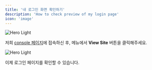 ```yaml
---
title: '내 로그인 화면 확인하기'
description: 'How to check preview of my login page'
icon: 'image'
---
```


<img src="/images/preview.png" alt="Hero Light" />

저희 [console 페이지](https://console.furo.one)에 접속하신 후, 메뉴에서 **View Site** 버튼을 클릭해주세요.

<img src="/images/preview1.png" alt="Hero Light" />

이제 로그인 페이지를 확인할 수 있습니다.
